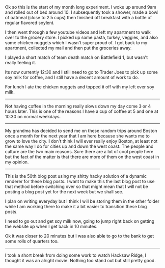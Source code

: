 Ok so this is the start of my month long experiment. I woke up around 9am and rolled out of bed around 10. I subsequently
took a shower, made a bowl of oatmeal (close to 2.5 cups) then finished off breakfast with a bottle of regular flavored
soylent.

I then went through a few youtube videos and left my apartment to walk over to the grocery store. I picked up some pasta,
turkey, veggies, and also some chicken nuggets which I wasn't super proud of. I got back to my apartment, collected my mail
and then put the groceries away.

I played a short match of team death match on Battlefield 1, but wasn't really feeling it.

Its now currently 12:30 and I still need to go to Trader Joes to pick up some soy milk for coffee, and I still have a decent
amount of work to do.

For lunch I ate the chicken nuggets and topped it off with my left over soy milk.

---

Not having coffee in the morning really slows down my day come 3 or 4 hours later. This is one of the reasons I have a cup of coffee at 5 and one at 10:30 on normal weekdays.

---

My grandma has decided to send me on these random trips around Boston once a month for the next year that I am here because
she wants me to grow to love the city. I don't think I will ever really enjoy Boston, at least not the same way I do
for cities up and down the west coast. The people and culture are the two main reasons. Sure there are a lot of cool
people here but the fact of the matter is that there are more of them on the west coast in my opinion.

---

This is the 50th blog post using my shitty hacky solution of a dynamic renderer for these blog posts. I want to make this the last blog post to use that method before switching over so that might mean that I will not be posting a blog post yet for the next week but we shall see.

I plan on writing everyday but I think I will be storing them in the other folder while I am working there to make it a bit
easier to transition these blog posts.

I need to go out and get soy milk now, going to jump right back on getting the website up when I get back in 10 minutes.

Ok it was closer to 20 minutes but I was also able to go to the bank to get some rolls of quarters too.

---

I took a short break from doing some work to watch Hacksaw Ridge, I thought it was an alright movie.
Nothing too stand out but still pretty good.


